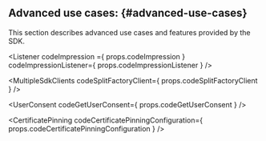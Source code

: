 
## Advanced use cases: {#advanced-use-cases}

This section describes advanced use cases and features provided by the SDK.

<Listener 
  codeImpression        ={ props.codeImpression  }
  codeImpressionListener={ props.codeImpressionListener } />

<MultipleSdkClients codeSplitFactoryClient={ props.codeSplitFactoryClient } />

<UserConsent codeGetUserConsent={ props.codeGetUserConsent } />

<div style={{ display: props.codeCertificatePinningConfiguration ? "block" : "none" }}>

  <CertificatePinning codeCertificatePinningConfiguration={ props.codeCertificatePinningConfiguration } />

</div>